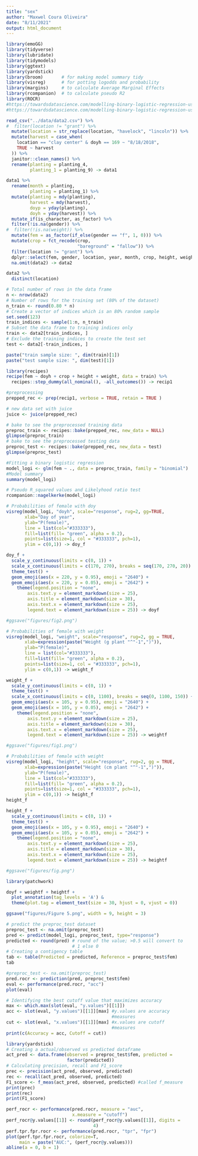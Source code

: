 ```yaml
---
title: "sex"
author: "Maxwel Coura Oliveira"
date: "8/11/2021"
output: html_document
---
```






```r
library(emoGG)
library(tidyverse)
library(lubridate)
library(tidymodels)
library(ggtext)
library(yardstick)
library(broom)       # for making model summary tidy
library(visreg)      # for potting logodds and probability 
library(margins)     # to calculate Average Marginal Effects
library(rcompanion)  # to calculate pseudo R2
library(ROCR) 
#https://towardsdatascience.com/modelling-binary-logistic-regression-using-tidymodels-library-in-r-part-1-c1bdce0ac055
#https://towardsdatascience.com/modelling-binary-logistic-regression-using-r-research-oriented-modelling-and-interpretation-f67b3a954101
```



```r
read_csv("../data/data2.csv") %>% 
#  filter(location != "grant") %>% 
  mutate(location = str_replace(location, "havelock", "lincoln")) %>% 
  mutate(harvest = case_when(
    location == "clay center" & doyh == 169 ~ "8/18/2018",
    TRUE ~ harvest
  )) %>% 
  janitor::clean_names() %>% 
  rename(planting = planting_4,
         planting_1 = planting_9) -> data1
```


```r
data1 %>% 
  rename(month = planting,
         planting = planting_1) %>% 
  mutate(planting = mdy(planting),
         harvest = mdy(harvest),
         doyp = yday(planting),
         doyh = yday(harvest)) %>% 
  mutate_if(is_character, as_factor) %>% 
  filter(!is.na(gender)) %>% 
#  filter(!is.na(weight)) %>% 
  mutate(fem = as_factor(if_else(gender == "f", 1, 0))) %>% 
  mutate(crop = fct_recode(crop, 
                           "bareground" = "fallow")) %>% 
  filter(location != "grant") %>% 
  dplyr::select(fem, gender, location, year, month, crop, height, weight, doyh) -> data2
  na.omit(data2) -> data2
```

```r
data2 %>% 
  distinct(location)
```


```r
# Total number of rows in the data frame
n <- nrow(data2)
# Number of rows for the training set (80% of the dataset)
n_train <- round(0.80 * n)
# Create a vector of indices which is an 80% random sample
set.seed(123)
train_indices <- sample(1:n, n_train)
# Subset the data frame to training indices only
train <- data2[train_indices, ]
# Exclude the training indices to create the test set
test <- data2[-train_indices, ]
```



```r
paste("train sample size: ", dim(train)[1])
paste("test sample size: ", dim(test)[1])
```


```r
library(recipes)
recipe(fem ~ doyh + crop + height + weight, data = train) %>% 
  recipes::step_dummy(all_nominal(), -all_outcomes()) -> recip1

#preprocessing
prepped_rec <- prep(recip1, verbose = TRUE, retain = TRUE )

# new data set with juice
juice <- juice(prepped_rec)

# bake to see the preprocessed training data
preproc_train <- recipes::bake(prepped_rec, new_data = NULL)
glimpse(preproc_train)
# bake to see the preprocessed testing data
preproc_test <- recipes::bake(prepped_rec, new_data = test)
glimpse(preproc_test)
```


```r
#Fitting a binary logistic regression
model_logi <- glm(fem ~ ., data = preproc_train, family = "binomial")
#Model summary
summary(model_logi)
```



```r
# Pseudo R_squared values and Likelyhood ratio test
rcompanion::nagelkerke(model_logi)
```



```r
# Probabilities of female with doy
visreg(model_logi, "doyh", scale="response", rug=2, gg=TRUE,
       xlab="Day of year",
       ylab="P(female)",
       line = list(col="#333333"),
       fill=list(fill= "green", alpha = 0.2),
       points=list(size=1, col = "#333333", pch=1),
       ylim = c(0,1)) -> doy_f
```


```r
doy_f +
  scale_y_continuous(limits = c(0, 1)) +
  scale_x_continuous(limits = c(170, 270), breaks = seq(170, 270, 20)) +
  theme_test() +
  geom_emoji(aes(x = 220, y = 0.95), emoji = "2640") +
  geom_emoji(aes(x = 220, y = 0.05), emoji = "2642") + 
    theme(legend.position = "none",
        axis.text.y = element_markdown(size = 25),
        axis.title = element_markdown(size = 30),
        axis.text.x = element_markdown(size = 25),
        legend.text = element_markdown(size = 25)) -> doyf

#ggsave("figures/fig2.png")
```


```r
# Probabilities of female with weight
visreg(model_logi, "weight", scale="response", rug=2, gg = TRUE,
       xlab=expression(paste("Weight (g plant "^"-1",")")),
       ylab="P(female)",
       line = list(col="#333333"),
       fill=list(fill= "green", alpha = 0.2),
       points=list(size=1, col = "#333333", pch=1),
       ylim = c(0,1)) -> weight_f
```
```r
weight_f +
  scale_y_continuous(limits = c(0, 1)) +
  theme_test() +
  scale_x_continuous(limits = c(0, 1100), breaks = seq(0, 1100, 150)) +
  geom_emoji(aes(x = 105, y = 0.95), emoji = "2640") +
  geom_emoji(aes(x = 105, y = 0.05), emoji = "2642") +
    theme(legend.position = "none",
        axis.text.y = element_markdown(size = 25),
        axis.title = element_markdown(size = 30),
        axis.text.x = element_markdown(size = 25),
        legend.text = element_markdown(size = 25)) -> weightf

#ggsave("figures/fig1.png")
```


```r
# Probabilities of female with weight
visreg(model_logi, "height", scale="response", rug=2, gg = TRUE,
       xlab=expression(paste("Height (cm plant "^"-1",")")),
       ylab="P(female)",
       line = list(col="#333333"),
       fill=list(fill= "green", alpha = 0.2),
       points=list(size=1, col = "#333333", pch=1),
       ylim = c(0,1)) -> height_f
height_f
```




```r
height_f +
  scale_y_continuous(limits = c(0, 1)) +
  theme_test() +
  geom_emoji(aes(x = 105, y = 0.95), emoji = "2640") +
  geom_emoji(aes(x = 105, y = 0.05), emoji = "2642") +
    theme(legend.position = "none",
        axis.text.y = element_markdown(size = 25),
        axis.title = element_markdown(size = 30),
        axis.text.x = element_markdown(size = 25),
        legend.text = element_markdown(size = 25)) -> heightf

#ggsave("figures/fig.png")
```


```r
library(patchwork)

doyf + weightf + heightf +
  plot_annotation(tag_levels = 'A') & 
  theme(plot.tag = element_text(size = 30, hjust = 0, vjust = 0))

ggsave("figures/Figure 5.png", width = 9, height = 3)
```


```r
# predict the preproc_test dataset
preproc_test <- na.omit(preproc_test)
pred <- predict(model_logi, preproc_test, type="response") 
predicted <- round(pred) # round of the value; >0.5 will convert to 
                         # 1 else 0
# Creating a contigency table
tab <- table(Predicted = predicted, Reference = preproc_test$fem)
tab
```


```r
#preproc_test <- na.omit(preproc_test)
pred.rocr <- prediction(pred, preproc_test$fem)
eval <- performance(pred.rocr, "acc")
plot(eval)
```

```r
# Identifying the best cutoff value that maximizes accuracy
max <- which.max(slot(eval, "y.values")[[1]])
acc <- slot(eval, "y.values")[[1]][max] #y.values are accuracy 
                                        #measures
cut <- slot(eval, "x.values")[[1]][max] #x.values are cutoff 
                                        #measures
print(c(Accuracy = acc, Cutoff = cut))
```

```r
library(yardstick)
# Creating a actual/observed vs predicted dataframe
act_pred <- data.frame(observed = preproc_test$fem, predicted =  
                       factor(predicted))
# Calculating precision, recall and F1_score
prec <- precision(act_pred, observed, predicted)
rec <- recall(act_pred, observed, predicted)
F1_score <- f_meas(act_pred, observed, predicted) #called f_measure
print(prec)
print(rec)
print(F1_score)
```


```r
perf_rocr <- performance(pred.rocr, measure = "auc",
                         x.measure = "cutoff")
perf_rocr@y.values[[1]] <- round(perf_rocr@y.values[[1]], digits = 
                                 4)
perf.tpr.fpr.rocr <- performance(pred.rocr, "tpr", "fpr")
plot(perf.tpr.fpr.rocr, colorize=T, 
     main = paste("AUC:", (perf_rocr@y.values)))
abline(a = 0, b = 1)
```


